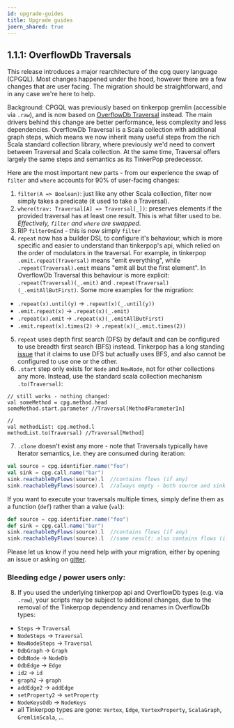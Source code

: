 ```yaml
---
id: upgrade-guides
title: Upgrade guides
joern_shared: true
---
```



## 1.1.1: OverflowDb Traversals
This release introduces a major rearchitecture of the cpg query language (CPGQL). Most changes happened under the hood, however there are a few changes that are user facing. The migration should be straightforward, and in any case we're here to help.

Background: CPGQL was previously based on tinkerpop gremlin (accessible via `.raw`), and is now based on [OverflowDb Traversal](https://github.com/ShiftLeftSecurity/overflowdb/blob/master/traversal/src/main/scala/overflowdb/traversal/Traversal.scala) instead. The main drivers behind this change are better performance, less complexity and less dependencies. OverflowDb Traversal is a Scala collection with additional graph steps, which means we now inherit many useful steps from the rich Scala standard collection library, where previously we'd need to convert between Traversal and Scala collection. 
At the same time, Traversal offers largely the same steps and semantics as its TinkerPop predecessor. 

Here are the most important new parts - from our experience the swap of `filter` and `where` accounts for 90% of user-facing changes:
1) `filter(A => Boolean)`: just like any other Scala collection, filter now simply takes a predicate (it used to take a Traversal). 
2) `where(trav: Traversal[A] => Traversal[_])`: preserves elements if the provided traversal has at least one result. This is what filter used to be. 
*Effectively, `filter` and `where` are swapped*. 
3) RIP `filterOnEnd` - this is now simply `filter`
4) `repeat` now has a builder DSL to configure it's behaviour, which is more specific and easier to understand than tinkerpop's api, which relied on the order of modulators in the traversal. 
For example, in tinkerpop `.emit.repeat(Traversal)` means "emit everything", while `.repeat(Traversal).emit` means "emit all but the first element". 
In OverflowDb Traversal this behaviour is more explicit: `.repeat(Traversal)(_.emit)` and `.repeat(Traversal)(_.emitAllButFirst)`.
Some more examples for the migration: 
* `.repeat(x).until(y)` -> `.repeat(x)(_.until(y))`
* `.emit.repeat(x)` -> `.repeat(x)(_.emit)`
* `.repeat(x).emit` -> `.repeat(x)(_.emitAllButFirst)`
* `.emit.repeat(x).times(2)` -> `.repeat(x)(_.emit.times(2))`
5) `repeat` uses depth first search (DFS) by default and can be configured to use breadth first search (BFS) instead. 
Tinkerpop has a long standing [issue](https://github.com/apache/tinkerpop/pull/838) that it claims to use DFS but actually uses BFS, and also cannot be configured to use one or the other. 
6) `.start` step only exists for `Node` and `NewNode`, not for other collections any more. Instead, use the standard scala collection mechanism `.to(Traversal)`:
```
// still works - nothing changed:
val someMethod = cpg.method.head
someMethod.start.parameter //Traversal[MethodParameterIn]

// 
val methodList: cpg.method.l
methodList.to(Traversal) //Traversal[Method]
```
7) `.clone` doesn't exist any more - note that Traversals typically have Iterator semantics, i.e. they are consumed during iteration:
```scala
val source = cpg.identifier.name("foo")
val sink = cpg.call.name("bar")
sink.reachableByFlows(source).l  //contains flows (if any)
sink.reachableByFlows(source).l  //always empty - both source and sink Traversals have been consumed!
```
If you want to execute your traversals multiple times, simply define them as a function (`def`) rather than a value (`val`):
```scala
def source = cpg.identifier.name("foo")
def sink = cpg.call.name("bar")
sink.reachableByFlows(source).l  //contains flows (if any)
sink.reachableByFlows(source).l  //same result: also contains flows (if any)
```

Please let us know if you need help with your migration, either by opening an issue or asking on [gitter](https://gitter.im/joern-code-analyzer/community).

### Bleeding edge / power users only:
8) If you used the underlying tinkerpop api and OverflowDb types (e.g. via `.raw`), your scripts may be subject to additional changes, due to the removal of the Tinkerpop dependency and renames in OverflowDb types:
* `Steps` -> `Traversal`
* `NodeSteps` -> `Traversal`
* `NewNodeSteps` -> `Traversal`
* `OdbGraph` -> `Graph`
* `OdbNode` -> `NodeDb`
* `OdbEdge` -> `Edge`
* `id2` -> `id`
* `graph2` -> `graph`
* `addEdge2` -> `addEdge`
* `setProperty2` -> `setProperty`
* `NodeKeysOdb` -> `NodeKeys`
* all Tinkerpop types are gone: `Vertex`, `Edge`, `VertexProperty`, `ScalaGraph`, `GremlinScala`, ...
